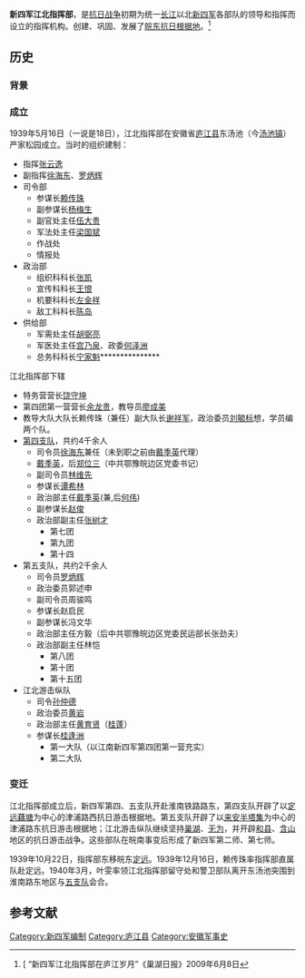 '''新四军江北指挥部'''，是[[抗日战争|抗日战争]]初期为统一[[长江|长江]]以北[[新四军|新四军]]各部队的领导和指挥而设立的指挥机构。创建、巩固、发展了[[皖东抗日根据地|皖东抗日根据地]]。<ref>[{{cite web |url=http://szb.ch365.com.cn/dsck/html/2009-06/08/content_217951.htm |title=存档副本 |accessdate=2016-03-26  |deadurl=yes |archiveurl=https://web.archive.org/web/20160304100424/http://szb.ch365.com.cn/dsck/html/2009-06/08/content_217951.htm |archivedate=2016-03-04 }} “新四军江北指挥部在庐江岁月”《巢湖日报》2009年6月8日 </ref>

==历史==
===背景===
<!--
1938年春，日军攻陷[[皖中|皖中]]各县及[[淮南铁路|淮南铁路]]沿线。1938年5月4日，毛泽东电示新四军军分会主席[[项英|项英]]，要求新四军分兵“进入江北地区”，开展平原游击战争，建立根据地。1939年春，中央军委副主席周恩来赴皖南新四军军部，确定了新四军“向北发展，向东作战，巩固现在阵地”方针。当时活动在皖中日占区的新四军部队有2万余人：
*新四军第四支队由组建时的3千余人，经1年来的发展已达万余人；
*皖中中共党组织建立的新四军江北游击纵队千余人；
*1938年11月，新四军参谋长张云逸率领新四军军部特务营，由皖南进入江北；
*彭雪枫领导的活动在豫皖苏边区的新四军游击支队。

新四军军部1939年3月30日向[[中共中央|中共中央]]请示组建江北指挥部。1939年4月21日，[[中共中央书记处|中共中央书记处]]电示《关于发展华中武装力量的指示》。1939年4月27日，[[叶挺|叶挺]]军长、军政治部副主任[[邓子恢|邓子恢]]、第一支队副司令员[[罗炳辉|罗炳辉]]、军参谋处长[[赖传珠|赖传珠]]等从皖南抵达江北。-->
===成立===
1939年5月16日（一说是18日），江北指挥部在安徽省[[庐江县|庐江县]]东汤池（今[[汤池镇|汤池镇]]）严家松园成立。当时的组织建制：
*指挥[[张云逸|张云逸]]
*副指挥[[徐海东|徐海东]]、[[罗炳辉|罗炳辉]]
*司令部
**参谋长[[赖传珠|赖传珠]]
**副参谋长[[杨梅生|杨梅生]]
**副官处主任[[伍大贵|伍大贵]]
**军法处主任[[梁国斌|梁国斌]]
**作战处
**情报处
*政治部
**组织科科长[[张凯_(1913年)|张凯]]
**宣传科科长[[王恨|王恨]]
**机要科科长[[左金祥|左金祥]]
**敌工科科长[[陈岛|陈岛]]
*供给部
**军需处主任[[胡弼亮|胡弼亮]]
**军医处主任[[宫乃泉|宫乃泉]]、政委[[何泽洲|何泽洲]]
**总务科科长[[宁家魁|宁家魁]]***************

江北指挥部下辖
*特务营营长[[饶守坤|饶守坤]]
*第四团第一营营长[[余龙贵|余龙贵]]，教导员[[廖成美|廖成美]]
*教导大队大队长赖传珠（兼任）副大队长[[谢祥军|谢祥军]]，政治委员[[刘毓标|刘毓标]]想，学员编两个队。
*[[新四军第四支队|第四支队]]，共约4千余人
**司令员[[徐海东|徐海东]]兼任（未到职之前由[[戴季英|戴季英]]代理）
**[[戴季英|戴季英]]，后[[郑位三|郑位三]]（中共鄂豫皖边区党委书记）
**副司令员[[林维先|林维先]]
**参谋长[[谭希林|谭希林]]
**政治部主任[[戴季英|戴季英]](兼,后[[何伟|何伟]])
**副参谋长[[赵俊|赵俊]]
**政治部副主任[[张树才|张树才]]
***第七团
***第九团
***第十四
*第五支队，共约2千余人
**司令员[[罗炳辉|罗炳辉]]
**政治委员郭述申
**副司令员周骏鸣
**参谋长赵启民
**副参谋长冯文华
**政治部主任方毅（后中共鄂豫皖边区党委民运部长张劲夫）
**政治部副主任林恺
***第八团
***第十团
***第十五团
*江北游击纵队
**司令[[孙仲德|孙仲德]]
**政治委员[[黄岩_(人名)|黄岩]]
**政治部主任[[黄育贤|黄育贤]]（[[桂蓬|桂蓬]]）
**参谋长[[桂逢洲|桂逢洲]]
***第一大队（以江南新四军第四团第一营充实）
***第二大队

===变迁===
江北指挥部成立后，新四军第四、五支队开赴淮南铁路路东，第四支队开辟了以[[定远县|定远]][[藕塘镇|藕塘]]为中心的津浦路西抗日游击根据地。第五支队开辟了以[[来安|来安]][[半塔镇|半塔集]]为中心的津浦路东抗日游击根据地；江北游击纵队继续坚持[[巢湖|巢湖]]、[[无为|无为]]，并开辟[[和县|和县]]、[[含山|含山]]地区的抗日游击战争。这些部队在皖南事变后形成了新四军第二师、第七师。

1939年10月22日，指挥部东移皖东[[定远|定远]]。1939年12月16日，赖传珠率指挥部直属队赴定远。1940年3月，叶雯率领江北指挥部留守处和警卫部队离开东汤池突围到淮南路东地区与[[新四军五支队|五支队]]会合。

==参考文献==
<references/>
[[Category:新四军编制|Category:新四军编制]]
[[Category:庐江县|Category:庐江县]]
[[Category:安徽军事史|Category:安徽军事史]]